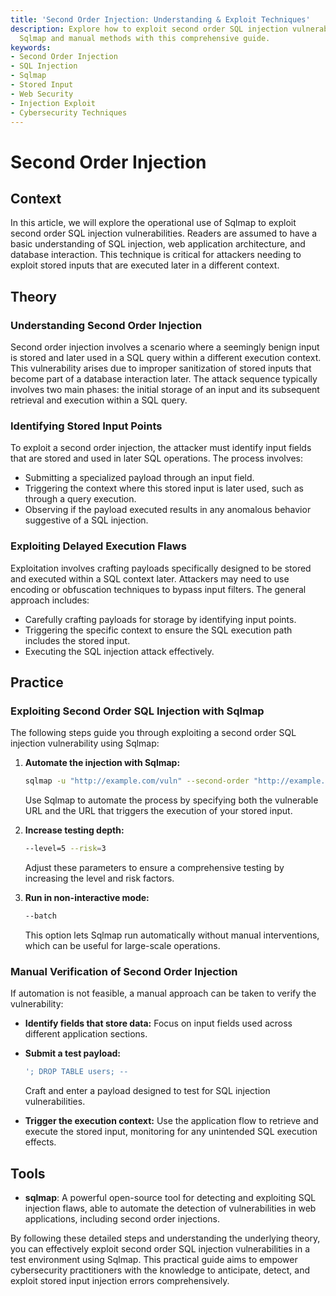```yaml
---
title: 'Second Order Injection: Understanding & Exploit Techniques'
description: Explore how to exploit second order SQL injection vulnerabilities using
  Sqlmap and manual methods with this comprehensive guide.
keywords:
- Second Order Injection
- SQL Injection
- Sqlmap
- Stored Input
- Web Security
- Injection Exploit
- Cybersecurity Techniques
---
```


# Second Order Injection

## Context

In this article, we will explore the operational use of Sqlmap to exploit second order SQL injection vulnerabilities. Readers are assumed to have a basic understanding of SQL injection, web application architecture, and database interaction. This technique is critical for attackers needing to exploit stored inputs that are executed later in a different context.

## Theory

### Understanding Second Order Injection

Second order injection involves a scenario where a seemingly benign input is stored and later used in a SQL query within a different execution context. This vulnerability arises due to improper sanitization of stored inputs that become part of a database interaction later. The attack sequence typically involves two main phases: the initial storage of an input and its subsequent retrieval and execution within a SQL query.

### Identifying Stored Input Points

To exploit a second order injection, the attacker must identify input fields that are stored and used in later SQL operations. The process involves:

- Submitting a specialized payload through an input field.
- Triggering the context where this stored input is later used, such as through a query execution.
- Observing if the payload executed results in any anomalous behavior suggestive of a SQL injection.

### Exploiting Delayed Execution Flaws

Exploitation involves crafting payloads specifically designed to be stored and executed within a SQL context later. Attackers may need to use encoding or obfuscation techniques to bypass input filters. The general approach includes:

- Carefully crafting payloads for storage by identifying input points.
- Triggering the specific context to ensure the SQL execution path includes the stored input.
- Executing the SQL injection attack effectively.

## Practice

### Exploiting Second Order SQL Injection with Sqlmap

The following steps guide you through exploiting a second order SQL injection vulnerability using Sqlmap:

1. **Automate the injection with Sqlmap:**

    ```bash
    sqlmap -u "http://example.com/vuln" --second-order "http://example.com/trigger" --data="input=PAYLOAD"
    ```

    Use Sqlmap to automate the process by specifying both the vulnerable URL and the URL that triggers the execution of your stored input.

2. **Increase testing depth:**

    ```bash
    --level=5 --risk=3
    ```

    Adjust these parameters to ensure a comprehensive testing by increasing the level and risk factors.

3. **Run in non-interactive mode:**

    ```bash
    --batch
    ```

    This option lets Sqlmap run automatically without manual interventions, which can be useful for large-scale operations.

### Manual Verification of Second Order Injection

If automation is not feasible, a manual approach can be taken to verify the vulnerability:

- **Identify fields that store data:** Focus on input fields used across different application sections.
  
- **Submit a test payload:**

    ```sql
    '; DROP TABLE users; --
    ```

    Craft and enter a payload designed to test for SQL injection vulnerabilities.

- **Trigger the execution context:** Use the application flow to retrieve and execute the stored input, monitoring for any unintended SQL execution effects.

## Tools

- **sqlmap**: A powerful open-source tool for detecting and exploiting SQL injection flaws, able to automate the detection of vulnerabilities in web applications, including second order injections.

By following these detailed steps and understanding the underlying theory, you can effectively exploit second order SQL injection vulnerabilities in a test environment using Sqlmap. This practical guide aims to empower cybersecurity practitioners with the knowledge to anticipate, detect, and exploit stored input injection errors comprehensively.
